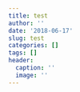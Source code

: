 ```yaml
---
title: test
author: ''
date: '2018-06-17'
slug: test
categories: []
tags: []
header:
  caption: ''
  image: ''
---
```


